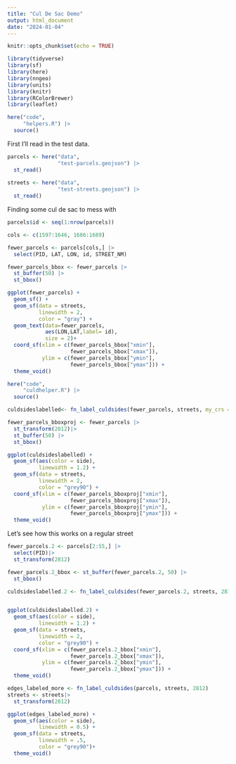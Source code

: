 ```yaml
---
title: "Cul De Sac Demo"
output: html_document
date: "2024-01-04"
---
```


```r
knitr::opts_chunk$set(echo = TRUE)
```

```r
library(tidyverse)
library(sf)
library(here)
library(nngeo)
library(units)
library(knitr)
library(RColorBrewer)
library(leaflet)

here("code",
     "helpers.R") |>
  source()
```

First I'll read in the test data.

```r
parcels <- here("data",
                "test-parcels.geojson") |>
  st_read()
  
streets <- here("data",
                "test-streets.geojson") |>
  st_read()
```
Finding some cul de sac to mess with
```r
parcels$id <- seq(1:nrow(parcels))

cols <- c(1597:1646, 1686:1689)

fewer_parcels <- parcels[cols,] |>
  select(PID, LAT, LON, id, STREET_NM)

fewer_parcels_bbox <- fewer_parcels |>
  st_buffer(50) |>
  st_bbox()

ggplot(fewer_parcels) +
  geom_sf() +
  geom_sf(data = streets,
          linewidth = 2,
          color = "gray") +
  geom_text(data=fewer_parcels, 
            aes(LON,LAT,label= id),
            size = 2)+
  coord_sf(xlim = c(fewer_parcels_bbox["xmin"],
                    fewer_parcels_bbox["xmax"]),
           ylim = c(fewer_parcels_bbox["ymin"],
                    fewer_parcels_bbox["ymax"])) +
  theme_void()
```


```r
here("code",
     "culdhelper.R") |>
  source()

culdsideslabelled<- fn_label_culdsides(fewer_parcels, streets, my_crs = 2812)

fewer_parcels_bboxproj <- fewer_parcels |>
  st_transform(2812)|>
  st_buffer(50) |>
  st_bbox()

ggplot(culdsideslabelled) +
  geom_sf(aes(color = side),
          linewidth = 1.2) +
  geom_sf(data = streets,
          linewidth = 2,
          color = "grey90") +
  coord_sf(xlim = c(fewer_parcels_bboxproj["xmin"],
                    fewer_parcels_bboxproj["xmax"]),
           ylim = c(fewer_parcels_bboxproj["ymin"],
                    fewer_parcels_bboxproj["ymax"])) +
  theme_void()
```
Let's see how this works on a regular street
```r
fewer_parcels.2 <- parcels[2:55,] |>
  select(PID)|>
  st_transform(2812)

fewer_parcels.2_bbox <- st_buffer(fewer_parcels.2, 50) |>
  st_bbox()

culdsideslabelled.2 <- fn_label_culdsides(fewer_parcels.2, streets, 2812)


ggplot(culdsideslabelled.2) +
  geom_sf(aes(color = side),
          linewidth = 1.2) +
  geom_sf(data = streets,
          linewidth = 2,
          color = "grey90") +
  coord_sf(xlim = c(fewer_parcels.2_bbox["xmin"],
                    fewer_parcels.2_bbox["xmax"]),
           ylim = c(fewer_parcels.2_bbox["ymin"],
                    fewer_parcels.2_bbox["ymax"])) +
  theme_void()
```

```r
edges_labeled_more <- fn_label_culdsides(parcels, streets, 2812)
streets <- streets|>
  st_transform(2812)

ggplot(edges_labeled_more) +
  geom_sf(aes(color = side),
          linewidth = 0.5) +
  geom_sf(data = streets,
          linewidth = .5,
          color = "grey90")+
  theme_void()
```